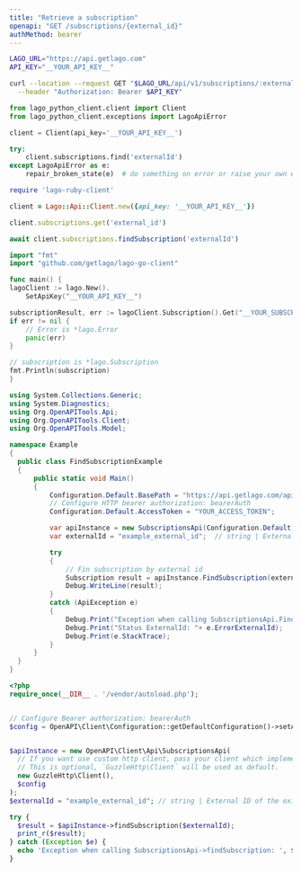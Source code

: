 ```yaml
---
title: "Retrieve a subscription"
openapi: "GET /subscriptions/{external_id}"
authMethod: bearer
---
```


<RequestExample>

```bash cURL
LAGO_URL="https://api.getlago.com"
API_KEY="__YOUR_API_KEY__"

curl --location --request GET "$LAGO_URL/api/v1/subscriptions/:external_id" \
  --header "Authorization: Bearer $API_KEY"
```

```python Python
from lago_python_client.client import Client
from lago_python_client.exceptions import LagoApiError

client = Client(api_key='__YOUR_API_KEY__')

try:
    client.subscriptions.find('externalId')
except LagoApiError as e:
    repair_broken_state(e)  # do something on error or raise your own exception
```

```ruby Ruby
require 'lago-ruby-client'

client = Lago::Api::Client.new({api_key: '__YOUR_API_KEY__'})

client.subscriptions.get('external_id')
```

```js Javascript
await client.subscriptions.findSubscription('externalId')
```

```go Go
import "fmt"
import "github.com/getlago/lago-go-client"

func main() {
lagoClient := lago.New().
    SetApiKey("__YOUR_API_KEY__")

subscriptionResult, err := lagoClient.Subscription().Get("__YOUR_SUBSCRIPTION_EXTERNAL_ID__")
if err != nil {
    // Error is *lago.Error
    panic(err)
}

// subscription is *lago.Subscription
fmt.Println(subscription)
}
```

```csharp C#
using System.Collections.Generic;
using System.Diagnostics;
using Org.OpenAPITools.Api;
using Org.OpenAPITools.Client;
using Org.OpenAPITools.Model;

namespace Example
{
  public class FindSubscriptionExample
  {
      public static void Main()
      {
          Configuration.Default.BasePath = "https://api.getlago.com/api/v1";
          // Configure HTTP bearer authorization: bearerAuth
          Configuration.Default.AccessToken = "YOUR_ACCESS_TOKEN";

          var apiInstance = new SubscriptionsApi(Configuration.Default);
          var externalId = "example_external_id";  // string | External ID of the existing subscription

          try
          {
              // Fin subscription by external id
              Subscription result = apiInstance.FindSubscription(externalId);
              Debug.WriteLine(result);
          }
          catch (ApiException e)
          {
              Debug.Print("Exception when calling SubscriptionsApi.FindSubscription: " + e.Message );
              Debug.Print("Status ExternalId: "+ e.ErrorExternalId);
              Debug.Print(e.StackTrace);
          }
      }
  }
}
```

```php PHP
<?php
require_once(__DIR__ . '/vendor/autoload.php');


// Configure Bearer authorization: bearerAuth
$config = OpenAPI\Client\Configuration::getDefaultConfiguration()->setAccessToken('YOUR_ACCESS_TOKEN');


$apiInstance = new OpenAPI\Client\Api\SubscriptionsApi(
  // If you want use custom http client, pass your client which implements `GuzzleHttp\ClientInterface`.
  // This is optional, `GuzzleHttp\Client` will be used as default.
  new GuzzleHttp\Client(),
  $config
);
$externalId = "example_external_id"; // string | External ID of the existing subscription

try {
  $result = $apiInstance->findSubscription($externalId);
  print_r($result);
} catch (Exception $e) {
  echo 'Exception when calling SubscriptionsApi->findSubscription: ', $e->getMessage(), PHP_EOL;
}
```

</RequestExample>